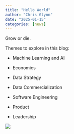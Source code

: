```yaml
---
title: "Hello World"
author: "Chris Glynn"
date: "2025-01-15"
categories: [news]
---
```


Grow or die.

Themes to explore in this blog:

-   Machine Learning and AI

-   Economics

-   Data Strategy

-   Data Commercialization

-   Software Engineering

-   Product

-   Leadership

![](thumbnail.jpg)